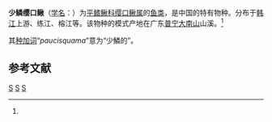 {{Speciesbox 
| taxon = Formosania paucisquama
| status = NE
| status_system = IUCN3.1
| authority = Zheng, 1981<ref name='id6502'>{{cite web| url =http://www.bioinfo.cn/db05/BjdwSpecies.php?action=view&id=6502| title =少鳞缨口鳅| work =中国动物物种编目数据库| publisher =中国科学院微生物研究所| author =中国科学院动物研究所| accessdate =2009-04-11| deadurl =yes| archiveurl =https://web.archive.org/web/20160305064133/http://www.bioinfo.cn/db05/BjdwSpecies.php?action=view&id=6502| archivedate =2016-03-05}}</ref>
| synonyms =
}}

'''少鳞缨口鳅'''（[[学名|学名]]：{{lang|la|''Crossostoma paucisquama''}}）为[[平鳍鳅科|平鳍鳅科]][[缨口鳅属|缨口鳅属]]的[[鱼类|鱼类]]，是中国的特有物种。分布于[[韩江|韩江]]上游、练江、榕江等。该物种的模式产地在广东[[普宁|普宁]][[大南山_(粤东山脉)|大南山]]山溪。<ref name='id6502'/>

其[[种加词|种加词]]“''paucisquama''”意为“少鱗的”。

== 参考文献 ==
{{reflist}}

{{Taxonbar|from=Q2661092}}

[[Category:缨口鳅属|S]]
[[Category:中國特有魚類|S]]
[[Category:1981年描述的魚類|S]]